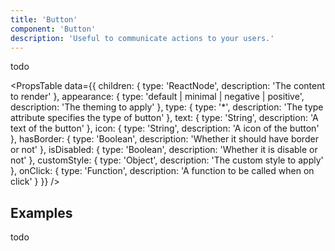 ```yaml
---
title: 'Button'
component: 'Button'
description: 'Useful to communicate actions to your users.'
---
```


todo

<PropsTable
  data={{
    children: {
      type: 'ReactNode',
      description: 'The content to render'
    },
    appearance: {
      type: 'default | minimal | negative | positive',
      description: 'The theming to apply'
    },
    type: {
      type: '*',
      description: 'The type attribute specifies the type of button'
    },
    text: {
      type: 'String',
      description: 'A text of the button'
    },
    icon: {
      type: 'String',
      description: 'A icon of the button'
    },
    hasBorder: {
      type: 'Boolean',
      description: 'Whether it should have border or not'
    },
    isDisabled: {
      type: 'Boolean',
      description: 'Whether it is disable or not'
    },
    customStyle: {
      type: 'Object',
      description: 'The custom style to apply'
    },
    onClick: {
      type: 'Function',
      description: 'A function to be called when on click'
    }
  }}
/>

## Examples

todo
